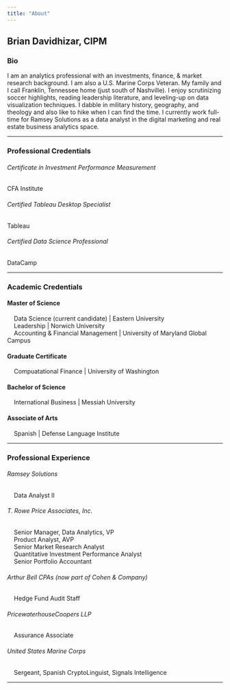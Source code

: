 ```yaml
---
title: "About"
---
```


## Brian Davidhizar, CIPM

### Bio

I am an analytics professional with an investments, finance, & market research background. I am also a U.S. Marine Corps Veteran. My family and I call Franklin, Tennessee home (just south of Nashville). I enjoy scrutinizing soccer highlights, reading leadership literature, and leveling-up on data visualization techniques. I dabble in military history, geography, and theology and also like to hike when I can find the time. I currently work full-time for Ramsey Solutions as a data analyst in the digital marketing and real estate business analytics space.

------------------------------------------------------------------------

### Professional Credentials

###### Certificate in Investment Performance Measurement

CFA Institute

###### Certified Tableau Desktop Specialist

Tableau

###### Certified Data Science Professional

DataCamp

------------------------------------------------------------------------

### Academic Credentials

#### Master of Science

|     Data Science (current candidate) \| Eastern University
|     Leadership \| Norwich University
|     Accounting & Financial Management \| University of Maryland Global Campus

#### Graduate Certificate

|     Compuatational Finance \| University of Washington

#### Bachelor of Science

|     International Business \| Messiah University

#### Associate of Arts

|     Spanish \| Defense Language Institute

------------------------------------------------------------------------

### Professional Experience

###### Ramsey Solutions

|     Data Analyst II

###### T. Rowe Price Associates, Inc.

|     Senior Manager, Data Analytics, VP
|     Product Analyst, AVP
|     Senior Market Research Analyst
|     Quantitative Investment Performance Analyst
|     Senior Portfolio Accountant

###### Arthur Bell CPAs (now part of Cohen & Company)

|     Hedge Fund Audit Staff

###### PricewaterhouseCoopers LLP

|     Assurance Associate

###### United States Marine Corps

|     Sergeant, Spanish CryptoLinguist, Signals Intelligence

------------------------------------------------------------------------
